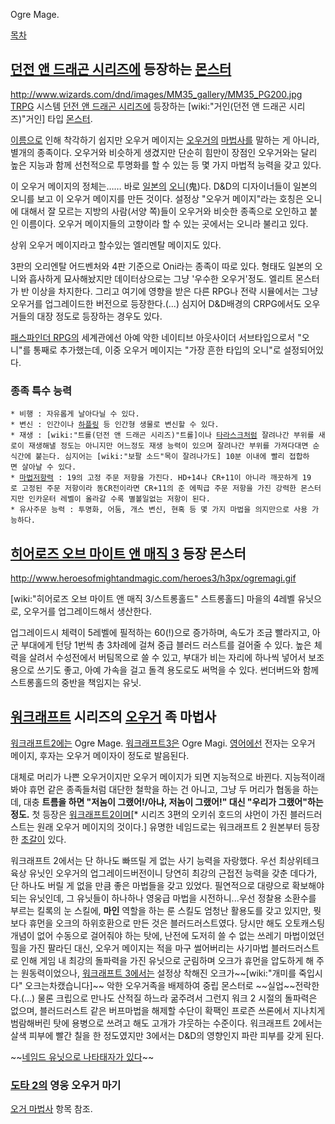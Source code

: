 Ogre Mage.

[[목차]]

== [[던전 앤 드래곤 시리즈]]에 등장하는 [[몬스터]] ==
http://www.wizards.com/dnd/images/MM35_gallery/MM35_PG200.jpg
[[TRPG]] 시스템 [[던전 앤 드래곤 시리즈]]에 등장하는 [wiki:"거인(던전 앤 드래곤 시리즈)"거인] 타입 [[몬스터]].

[[이름]]으로 인해 착각하기 쉽지만 오우거 메이지는 [[오우거]]의 [[마법사]]를 말하는 게 아니라, 별개의 종족이다. 오우거와 비슷하게 생겼지만 단순히 힘만이 장점인 오우거와는 달리 높은 지능과 함께 선천적으로 투명화를 할 수 있는 등 몇 가지 마법적 능력을 갖고 있다.

이 오우거 메이지의 정체는…… 바로 [[일본]]의 [[오니]](鬼)다. D&D의 디자이너들이 일본의 오니를 보고 이 오우거 메이지를 만든 것이다. 설정상 "오우거 메이지"라는 호칭은 오니에 대해서 잘 모르는 지방의 사람(서양 쪽)들이 오우거와 비슷한 종족으로 오인하고 붙인 이름이다. 오우거 메이지들의 고향이라 할 수 있는 곳에서는 오니라 불리고 있다.

상위 오우거 메이지라고 할수있는 엘리멘탈 메이지도 있다.

3판의 오리엔탈 어드벤처와 4판 기준으로 Oni라는 종족이 따로 있다. 형태도 일본의 오니와 흡사하게 묘사해놨지만 데이터상으로는 그냥 '우수한 오우거'정도. 엘리트 몬스터가 반 이상을 차지한다. 그리고 여기에 영향을 받은 다른 RPG나 전략 시뮬에서는 그냥 오우거를 업그레이드한 버전으로 등장한다.(...) 심지어 D&D배경의 CRPG에서도 오우거들의 대장 정도로 등장하는 경우도 있다.

[[패스파인더 RPG]]의 세계관에선 아예 악한 네이티브 아웃사이더 서브타입으로서 "오니"를 통째로 추가했는데, 이중 오우거 메이지는 "가장 흔한 타입의 오니"로 설정되어있다.

=== 종족 특수 능력 ===
 * 비행 : 자유롭게 날아다닐 수 있다.
 * 변신 : 인간이나 [[하플링]] 등 인간형 생물로 변신할 수 있다.
 * 재생 : [wiki:"트롤(던전 앤 드래곤 시리즈)"트롤]이나 [[타라스크]]처럼 잘려나간 부위를 새로이 재생해낼 정도는 아니지만 어느정도 재생 능력이 있으며 잘려나간 부위를 가져다대면 순식간에 붙는다. 심지어는 [wiki:"보팔 소드"목이 잘려나가도] 10분 이내에 빨리 접합하면 살아날 수 있다.
 * [[마법저항]]력 : 19의 고정 주문 저항을 가진다. HD+14나 CR+11이 아니라 깨끗하게 19로 고정된 주문 저항이라 동CR전이라면 CR+11의 준 에픽급 주문 저항을 가진 강력한 몬스터지만 인카운터 레벨이 올라갈 수록 별볼일없는 저항이 된다.
 * 유사주문 능력 : 투명화, 어둠, 개스 변신, 현혹 등 몇 가지 마법을 의지만으로 사용 가능하다.

== [[히어로즈 오브 마이트 앤 매직 3]] 등장 몬스터 ==
http://www.heroesofmightandmagic.com/heroes3/h3px/ogremagi.gif

[wiki:"히어로즈 오브 마이트 앤 매직 3/스트롱홀드" 스트롱홀드] 마을의 4레벨 유닛으로, 오우거를 업그레이드해서 생산한다.

업그레이드시 체력이 5레벨에 필적하는 60(!)으로 증가하며, 속도가 조금 빨라지고, 아군 부대에게 턴당 1번씩 총 3차례에 걸쳐 중급 블러드 러스트를 걸어줄 수 있다. 높은 체력을 살려서 수성전에서 버팀목으로 쓸 수 있고, 부대가 비는 자리에 하나씩 넣어서 보조용으로 쓰기도 좋고, 아예 가속을 걸고 돌격 용도로도 써먹을 수 있다. 썬더버드와 함께 스트롱홀드의 중반을 책임지는 유닛. 

== [[워크래프트]] 시리즈의 [[오우거]] 족 마법사 ==
[[워크래프트2]]에는 Ogre Mage. [[워크래프트3]]은 Ogre Magi. [[영어]]에선 전자는 오우거 메이지, 후자는 오우거 메이자이 정도로 발음된다.

대체로 머리가 나쁜 오우거이지만 오우거 메이지가 되면 지능적으로 바뀐다. 지능적이래봐야 휴먼 같은 종족들처럼 대단한 철학을 하는 건 아니고, 그냥 두 머리가 협동을 하는데, 대충 '''트름을 하면 "저놈이 그랬어!/아냐, 저놈이 그랬어!" 대신 "우리가 그랬어"하는 정도.'''  첫 등장은 [[워크래프트2]]이며[* 시리즈 3편의 오키쉬 호드의 샤먼이 가진 블러드러스트는 원래 오우거 메이지의 것이다.] 유명한 네임드로는 워크래프트 2 원본부터 등장한 [[초갈]]이 있다.

워크래프트 2에서는 단 하나도 빠뜨릴 게 없는 사기 능력을 자랑했다. 우선 최상위테크 육상 유닛인 오우거의 업그레이드버전이니 당연히 최강의 근접전 능력을 갖춘 데다가, 단 하나도 버릴 게 없을 만큼 좋은 마법들을 갖고 있었다. 필연적으로 대량으로 확보해야 되는 유닛인데, 그 유닛들이 하나하나 영웅급 마법을 시전하니...우선 정찰용 소환수를 부르는 킬록의 눈 스킬에, '''마인''' 역할을 하는 룬 스킬도 엄청난 활용도를 갖고 있지만, 뭣보다 휴먼을 오크의 하위호환으로 만든 것은 블러드러스트였다. 당시만 해도 오토캐스팅 개념이 없어 수동으로 걸어줘야 하는 탓에, 난전에 도저히 쓸 수 없는 쓰레기 마법이었던 힐을 가진 팔라딘 대신, 오우거 메이지는 적을 마구 썰어버리는 사기마법 블러드러스트로 인해 게임 내 최강의 돌파력을 가진 유닛으로 군림하며 오크가 휴먼을 압도하게 해 주는 원동력이었으나, [[워크래프트 3]]에서는 설정상 착해진 오크가~~[wiki:"개미를 죽입시다" 오크는차캤습니다]~~ 악한 오우거족을 배제하여 중립 몬스터로 ~~실업~~전락한다.(...) 물론 크립으로 만나도 산적질 하느라 굶주려서 그런지 워크 2 시절의 돌파력은 없으며, 블러드러스트 같은 버프마법을 해제할 수단이 확팩인 프로즌 쓰론에서 지나치게 범람해버린 탓에 용병으로 쓰려고 해도 고개가 갸웃하는 수준이다. 워크래프트 2에서는 살색 피부에 빨간 칠을 한 정도였지만 3에서는 D&D의 영향인지 파란 피부를 갖게 된다.

~~[http://comic.naver.com/webtoon/detail.nhn?titleId=602921&no=24&weekday=thu 네임드 유닛으로 나타태자가 있다]~~

=== [[도타 2]]의 영웅 오우거 마기 ===
[[오거 마법사]] 항목 참조.

